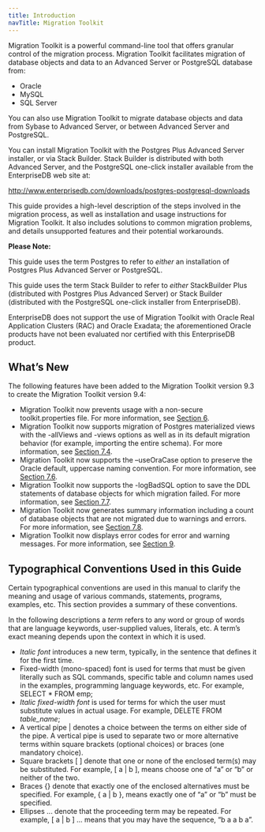 ```yaml
---
title: Introduction
navTitle: Migration Toolkit
---
```


Migration Toolkit is a powerful command-line tool that offers granular control of the migration process. Migration Toolkit facilitates migration of database objects and data to an Advanced Server or PostgreSQL database from:
 - Oracle
 - MySQL
 - SQL Server

You can also use Migration Toolkit to migrate database objects and data from Sybase to Advanced Server, or between Advanced Server and PostgreSQL.

You can install Migration Toolkit with the Postgres Plus Advanced Server installer, or via Stack Builder. Stack Builder is distributed with both Advanced Server, and the PostgreSQL one-click installer available from the EnterpriseDB web site at:

<http://www.enterprisedb.com/downloads/postgres-postgresql-downloads>

This guide provides a high-level description of the steps involved in the migration process, as well as installation and usage instructions for Migration Toolkit. It also includes solutions to common migration problems, and details unsupported features and their potential workarounds.

**Please Note:**

This guide uses the term Postgres to refer to *either* an installation of Postgres Plus Advanced Server or PostgreSQL.

This guide uses the term Stack Builder to refer to *either* StackBuilder Plus (distributed with Postgres Plus Advanced Server) or Stack Builder (distributed with the PostgreSQL one-click installer from EnterpriseDB).

EnterpriseDB does not support the use of Migration Toolkit with Oracle Real Application Clusters (RAC) and Oracle Exadata; the aforementioned Oracle products have not been evaluated nor certified with this EnterpriseDB product.

## What’s New

The following features have been added to the Migration Toolkit version 9.3 to create the Migration Toolkit version 9.4:
 - Migration Toolkit now prevents usage with a non-secure toolkit.properties file. For more information, see [Section 6](#executing-migration-toolkit).
 - Migration Toolkit now supports migration of Postgres materialized views with the -allViews and -views options as well as in its default migration behavior (for example, importing the entire schema). For more information, see [Section 7.4](#_Schema_Object_Selection).
 - Migration Toolkit now supports the –useOraCase option to preserve the Oracle default, uppercase naming convention. For more information, see [Section 7.6](#_Oracle_Specific_Options).
 - Migration Toolkit now supports the -logBadSQL option to save the DDL statements of database objects for which migration failed. For more information, see [Section 7.7](#_Miscellaneous_Options).
 - Migration Toolkit now generates summary information including a count of database objects that are not migrated due to warnings and errors. For more information, see [Section 7.8](#_Example).
 - Migration Toolkit now displays error codes for error and warning messages. For more information, see [Section 9](#error-codes).

## Typographical Conventions Used in this Guide

Certain typographical conventions are used in this manual to clarify the meaning and usage of various commands, statements, programs, examples, etc. This section provides a summary of these conventions.

In the following descriptions a *term* refers to any word or group of words that are language keywords, user-supplied values, literals, etc. A term’s exact meaning depends upon the context in which it is used.
 - *Italic font* introduces a new term, typically, in the sentence that defines it for the first time.
 - Fixed-width (mono-spaced) font is used for terms that must be given literally such as SQL commands, specific table and column names used in the examples, programming language keywords, etc. For example, SELECT \* FROM emp;
 - *Italic fixed-width font* is used for terms for which the user must substitute values in actual usage. For example, DELETE FROM *table\_name*;
 - A vertical pipe | denotes a choice between the terms on either side of the pipe. A vertical pipe is used to separate two or more alternative terms within square brackets (optional choices) or braces (one mandatory choice).
 - Square brackets \[ \] denote that one or none of the enclosed term(s) may be substituted. For example, \[ a | b \], means choose one of “a” or “b” or neither of the two.
 - Braces {} denote that exactly one of the enclosed alternatives must be specified. For example, { a | b }, means exactly one of “a” or “b” must be specified.
 - Ellipses ... denote that the proceeding term may be repeated. For example, \[ a | b \] ... means that you may have the sequence, “b a a b a”.

